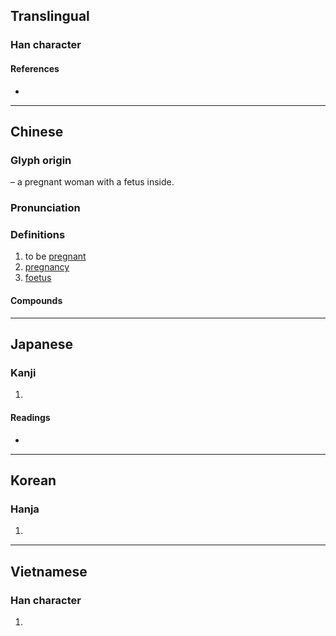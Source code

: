 {{character info/new}}
==Translingual==

===Han character===
{{Han char|rn=39|rad=子|as=02|sn=5|four=17407|canj=NSND|ids=⿱乃子}}

====References====
* {{Han ref|kx=0277.140|dkj=06938|dj=0545.040|hdz=21009.050|uh=5B55|ud=23381|bh=A5A5|bd=42405}}

----

==Chinese==
{{zh-forms}}

===Glyph origin===
{{Han etyl}}
{{liushu|p}} – a pregnant woman with a fetus inside.

===Pronunciation===
{{zh-pron
|m=yùn
|c=jan6
|h=pfs=yún
|md=
|mn=qz,tw,xm,zz:īn/twv:ūn/qz,xm,zz:ēng
|mn_note=īn/ūn - vernacular; ēng - literary
|w=3hhyn,3hhion
|mc=y
|oc=y
|cat=a,n
}}

===Definitions===
{{zh-hanzi}}

# to be [[pregnant]]
# [[pregnancy]]
# [[foetus]]

====Compounds====
{{zh-der|不孕|不孕性|不孕症|不孕真菌|人工受孕|包孕|包孕句|受孕|可孕物質|子宮外孕|孕吐|孕婦|孕期|孕珠|孕穗|孕育|懷孕|毓子孕孫|腹腔懷孕|身孕|避孕|避孕套|避孕藥}}

----

==Japanese==

===Kanji===
{{ja-kanji|grade=|rs=子02}}

# {{defn|lang=ja|sort=子02}}

====Readings====
* {{ja-readings|on=[[よう]] (yō)|kun=[[はらむ]] (haramu)}}

----

==Korean==

===Hanja===
{{ko-hanja|hangeul=잉|rv=ing|mr=ing}}

# {{defn|lang=ko|sort=子02}}

----

==Vietnamese==

===Han character===
{{vi-hantu|[[dựng]], [[dằng]], [[dửng]], [[rặng]]|rs=子02}}

# {{defn|lang=vi|sort=子02}}